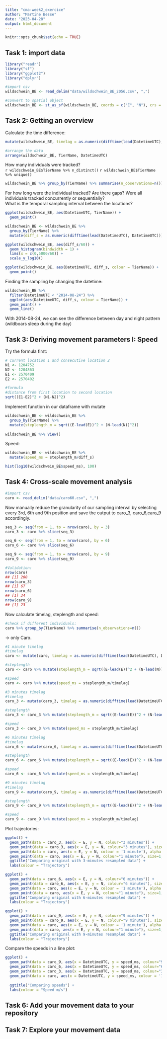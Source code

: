```yaml
---
title: "cma-week2_exercice"
author: "Martine Besse"
date: "2023-04-28"
output: html_document
---
```


```r
knitr::opts_chunk$set(echo = TRUE)
```

## Task 1: import data

```r
library("readr") 
library("sf")
library("ggplot2")
library("dplyr")
```


```r
#import csv
wildschwein_BE <- read_delim("data/wildschwein_BE_2056.csv", ",")

#convert to spatial object
wildschwein_BE <- st_as_sf(wildschwein_BE, coords = c("E", "N"), crs = 2056, remove = FALSE) #remove = False so the geometry column stays 
```


## Task 2: Getting an overview
Calculate the time difference:  
```r
mutate(wildschwein_BE, timelag = as.numeric(difftime(lead(DatetimeUTC), DatetimeUTC))) %>% View()
```

```r
#arrange the data
arrange(wildschwein_BE, TierName, DatetimeUTC)
```

How many individuals were tracked?  
`r wildschwein_BE$TierName %>% n_distinct() `
`r wildschwein_BE$TierName %>% unique() `
```r
wildschwein_BE %>% group_by(TierName) %>% summarise(n_observations=n())
```

For how long were the individual tracked? Are there gaps? 
Were all individuals tracked concurrently or sequentially?  
What is the temporal sampling interval between the locations?  
```r
ggplot(wildschwein_BE, aes(DatetimeUTC, TierName)) +
  geom_point()
```

```r
wildschwein_BE <- wildschwein_BE %>%
  group_by(TierName) %>%
  mutate(diff_s = as.numeric(difftime(lead(DatetimeUTC), DatetimeUTC)))
```

```r
ggplot(wildschwein_BE, aes(diff_s/60)) +
  geom_histogram(bindwidth = 1) +
  lims(x = c(0,5000/60)) +
  scale_y_log10()
```

```r
ggplot(wildschwein_BE, aes(DatetimeUTC, diff_s, colour = TierName)) +
  geom_point()
```

Finding the sampling by changing the datetime:  

```r
wildschwein_BE %>%
  filter(DatetimeUTC < "2014-08-24") %>%
  ggplot(aes(DatetimeUTC, diff_s, colour = TierName)) +
  geom_point() +
  geom_line()
```

With 2014-08-24, we can see the difference between day and night pattern (wildboars sleep during the day)


## Task 3:  Deriving movement parameters I: Speed

Try the formula first:  
```r
# current location 1 and consecutive location 2
N1 <- 1204752
N2 <- 1204863
E1 <- 2570409
E2 <- 2570402

#formula
#distance from first location to second location
sqrt((E1-E2)^2 + (N1-N2)^2)
```

Implement function in our dataframe with mutate
```r
wildschwein_BE <- wildschwein_BE %>%
  group_by(TierName) %>%
  mutate(steplength_m = sqrt((E-lead(E))^2 + (N-lead(N))^2))
  
wildschwein_BE %>% View()
```

Speed:
```r
wildschwein_BE <- wildschwein_BE %>%
  mutate(speed_ms = steplength_m/diff_s)
```

```r
hist(log10(wildschwein_BE$speed_ms), 100)
```

## Task 4: Cross-scale movement analysis
```r
#import csv
caro <- read_delim("data/caro60.csv", ",")
```


Now manually reduce the granularity of our sampling interval by selecting every 3rd, 6th and 9th position and save the output to caro_3, caro_6,caro_9 accordingly.
```r
seq_3 <- seq(from = 1, to = nrow(caro), by = 3)
caro_3 <- caro %>% slice(seq_3)

seq_6 <- seq(from = 1, to = nrow(caro), by = 6)
caro_6 <- caro %>% slice(seq_6)

seq_9 <- seq(from = 1, to = nrow(caro), by = 9)
caro_9 <- caro %>% slice(seq_9)
```

```r
#Validation:
nrow(caro)
## [1] 200
nrow(caro_3)
## [1] 67
nrow(caro_6)
## [1] 34
nrow(caro_9)
## [1] 23
```

Now calculate timelag, steplength and speed:  
```r
#check if different individuals:
caro %>% group_by(TierName) %>% summarise(n_observations=n())
```
-> only Caro.  

```r
#1 minute timelag
#timelag
caro <- mutate(caro, timelag = as.numeric(difftime(lead(DatetimeUTC), DatetimeUTC)))

#steplength
caro <- caro %>% mutate(steplength_m = sqrt((E-lead(E))^2 + (N-lead(N))^2))

#speed
caro <- caro %>% mutate(speed_ms = steplength_m/timelag)
```

```r
#3 minutes timelag
#timelag
caro_3 <- mutate(caro_3, timelag = as.numeric(difftime(lead(DatetimeUTC), DatetimeUTC)))

#steplength
caro_3 <- caro_3 %>% mutate(steplength_m = sqrt((E-lead(E))^2 + (N-lead(N))^2))

#speed
caro_3 <- caro_3 %>% mutate(speed_ms = steplength_m/timelag)
```

```r
#6 minutes timelag
#timelag
caro_6 <- mutate(caro_6, timelag = as.numeric(difftime(lead(DatetimeUTC), DatetimeUTC)))

#steplength
caro_6 <- caro_6 %>% mutate(steplength_m = sqrt((E-lead(E))^2 + (N-lead(N))^2))

#speed
caro_6 <- caro_6 %>% mutate(speed_ms = steplength_m/timelag)
```

```r
#9 minutes timelag
#timelag
caro_9 <- mutate(caro_9, timelag = as.numeric(difftime(lead(DatetimeUTC), DatetimeUTC)))

#steplength
caro_9 <- caro_9 %>% mutate(steplength_m = sqrt((E-lead(E))^2 + (N-lead(N))^2))

#speed
caro_9 <- caro_9 %>% mutate(speed_ms = steplength_m/timelag)
```

Plot trajectories:  

```r
ggplot() +
  geom_path(data = caro_3, aes(x = E, y = N, colour="3 minutes")) +
  geom_point(data = caro_3, aes(x = E, y = N, colour="3 minutes"), size=2) +
  geom_path(data = caro, aes(x = E, y = N, colour = '1 minute'), alpha = 1/2) +
  geom_point(data = caro, aes(x = E, y = N, colour="1 minute"), size=1, alpha = 1/5) +
  ggtitle("Comparing original with 3-minutes resampled data") +
  labs(colour = "Trajectory")
```

```r
ggplot() +
  geom_path(data = caro_6, aes(x = E, y = N, colour="6 minutes")) +
  geom_point(data = caro_6, aes(x = E, y = N, colour="6 minutes"), size=2) +
  geom_path(data = caro, aes(x = E, y = N, colour = '1 minute'), alpha = 1/2) +
  geom_point(data = caro, aes(x = E, y = N, colour="1 minute"), size=1, alpha = 1/5) +
  ggtitle("Comparing original with 6-minutes resampled data") +
  labs(colour = "Trajectory")
```

```r
ggplot() +
  geom_path(data = caro_9, aes(x = E, y = N, colour="9 minutes")) +
  geom_point(data = caro_9, aes(x = E, y = N, colour="9 minutes"), size=2) +
  geom_path(data = caro, aes(x = E, y = N, colour = '1 minute'), alpha = 1/2) +
  geom_point(data = caro, aes(x = E, y = N, colour="1 minute"), size=1, alpha = 1/5) +
  ggtitle("Comparing original with 9-minutes resampled data") +
  labs(colour = "Trajectory")
```

Compare the speeds in a line plot:  
```r
ggplot() +
  geom_path(data = caro_9, aes(x = DatetimeUTC, y = speed_ms, colour="9 minutes")) +
  geom_path(data = caro_6, aes(x = DatetimeUTC, y = speed_ms, colour="6 minutes")) +
  geom_path(data = caro_3, aes(x = DatetimeUTC, y = speed_ms, colour="3 minutes")) +
  geom_path(data = caro, aes(x = DatetimeUTC, y = speed_ms, colour = '1 minute')) +
  
  ggtitle("Comparing speeds") +
  labs(colour = "Speed m/s")
```
## Task 6: Add your movement data to your repository


## Task 7: Explore your movement data


